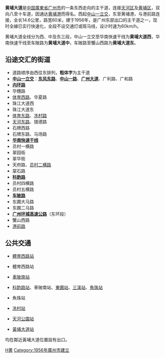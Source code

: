 {{unreferenced|time=2014-08-16T16:23:44+00:00}}
{{noteTA
|G1=Unit
}}
{{Infobox China Road
|中文道路名称=黄埔大道
|道路名称拼音=Huangpu Dadao
|路牌类型=Guangzhou
|图片=
|图片说明=
|道路属性=城市主干道
|道路方向=东西
|道路总长度=14.6
|车速限制=60
|行车线数量=8－10[[车道|车道]]
|所在地区={{CHN}}[[廣東省|廣東省]][[广州市|广州市]][[天河区|天河区]]、[[黄埔区|黄埔区]]
|起点=[[中山一立交|中山一立交]]
|终点=黄埔港
|道路命名日期=
|命名缘由=通达黄埔港
|道路旧名=
|道路动工日期=1956年
|通车日期=
|路段主要建筑=
}}
'''黄埔大道'''是[[中華人民共和國|中国]][[廣東省|廣東省]][[广州市|广州市]]的一条东西走向的主干道，连接[[天河区|天河区]]及[[黄埔区|黄埔区]]，双向八至十车道，因通达[[黄埔港|黄埔港]]而得名。西起[[中山一立交|中山一立交]]，东至黄埔港，与港前路连接，全长14.6公里，路宽60米，建于1956年，是广州东部出口的主干道之一，现时全線已实行快速化，全段不设交通灯或斑马线，设计时速为60km/h。

黄埔大道全线分为西、中及东三段，中山一立交至华南快速干线为'''黄埔大道西'''，华南快速干线至车陂路为'''黄埔大道中'''，车陂路至蟹山西路为'''黄埔大道东'''。

==沿途交汇的街道==
*道路顺序由西往东排列，'''粗体字'''为主干道
*'''[[中山一立交|中山一立交]]'''：'''[[东风路_(广州)|东风东路]]'''、'''[[中山路_(广州)|中山一路]]'''、'''[[广州大道|广州大道]]'''、广利路、广和路
*'''[[内环路_(广州)|内环路]]'''
*华穗路
*[[体育西路_(广州)|体育西路]]、华夏路
*珠江大道西
*珠江大道东
*[[体育东路|体育东路]]、[[冼村路|冼村路]]
*[[天河东路|天河东路]]、猎德路
*石牌西路
*石牌东路、马场路
*'''[[华南快速干线|华南快速干线]]'''
*员村一横路
*翠园街
*翠华街
*天府路、[[员村二横路|员村二横路]]
*棠石路
*'''[[科韵路|科韵路]]'''
*员村四横路
*员村五横路
*'''[[车陂路|车陂路]]'''
*东圃大马路
*东圃二马路
*'''[[广州环城高速公路|广州环城高速公路]]'''（东环段）
*蟹山西路
*[[港前路|港前路]]

==公共交通==
*{{廣州地鐵路線鏈接|1|SL}}[[體育西路站|體育西路站]]
*{{廣州地鐵路線鏈接|3|SL}}體育西路站
*{{廣州地鐵路線鏈接|4|SL}}[[車陂南站|車陂南站]]
*{{廣州地鐵路線鏈接|5|SL}}[[科韵路站|科韵路站]]、車陂南站、[[東圃站|東圃站]]、[[三溪站|三溪站]]、[[魚珠站|魚珠站]]
*{{廣州地鐵路線鏈接|13|SL}}魚珠站
*{{廣州地鐵路線鏈接|18|SL}}[[冼村站|冼村站]]
*{{廣州地鐵路線鏈接|21|SL}}[[天河公園站|天河公園站]]
*{{廣州地鐵路線鏈接|APM|SL}}[[黃埔大道站|黃埔大道站]]
均在鄰近黃埔大道位置設有出口。

{{广州主要道路}}
[[Category:广州市主干道|H黄]]
[[Category:1956年廣州市建立|Category:1956年廣州市建立]]